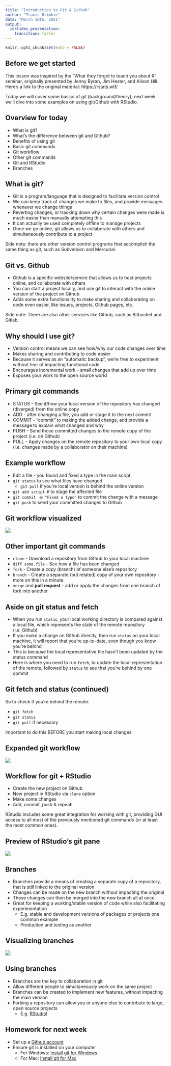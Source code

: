 ```yaml
---
title: "Introduction to Git & Github"
author: "Travis Blimkie"
date: "March 10th, 2021"
output: 
  ioslides_presentation:
    transition: faster
---
```


```r
knitr::opts_chunk$set(echo = FALSE)
```


## Before we get started

This lesson was inspired by the "What they forgot to teach you about R" seminar,
originally presented by Jenny Byran, Jim Hester, and Alison Hill. Here's a link
to the original material: https://rstats.wtf/

Today we will cover some basics of git (background/theory); next week we'll dive
into some examples on using git/Github with RStudio.


## Overview for today

- What is git?
- What's the difference between git and Github?
- Benefits of using git
- Basic git commands
- Git workflow
- Other git commands
- Git and RStudio
- Branches


## What is git?

- Git is a program/language that is designed to facilitate version
control
- We can keep track of changes we make to files, and provide messages whenever
we change things
- Reverting changes, or tracking down why certain changes were made is much
easier than manually attempting this
- It can actually be used completely offline to manage projects 
- Once we go online, git allows us to collaborate with others and simultaneously
contribute to a project

Side note: there are other version control programs that accomplish the same
thing as git, such as Subversion and Mercurial.


## Git vs. Github

- Github is a specific website/service that allows us to host projects online,
and collaborate with others
- You can start a project locally, and use git to interact with the online
version of the project on Github
- Adds some extra functionality to make sharing and collaborating on code even
easier, like issues, projects, Github pages, etc.

Side note: There are also other services like Github, such as Bitbucket and
Gitlab.


## Why should I use git?

- Version control means we can see how/why our code changes over time
- Makes sharing and contributing to code easier
- Because it serves as an "automatic backup", we're free to experiment without
fear of impacting functional code
- Encourages incremental work - small changes that add up over time
- Exposes your work to the open source world


## Primary git commands

- STATUS - See if/how your local version of the repository has changed
(diverged) from the online copy
- ADD - after changing a file, you add or stage it to the next commit
- COMMIT - "commit" to making the added change, and provide a message to explain
what changed and why
- PUSH - Send those committed changes to the remote copy of the project (i.e. on
Github)
- PULL - Apply changes on the remote repository to your own local copy (i.e.
changes made by a collaborator on their machine)


## Example workflow

- Edit a file -  you found and fixed a type in the main script
- `git status` to see what files have changed
  - `git pull` if you're local version is behind the online version
- `git add script.R` to stage the affected file
- `git commit -m "Fixed a typo"` to commit the change with a message
- `git push` to send your committed changes to Github


## Git workflow visualized
![](basic_git_workflow.png)


## Other important git commands

- `clone` - Download a repository from Github to your local machine
- `diff some.file` - See how a file has been changed
- `fork` - Create a copy (branch) of someone else's repository
- `branch` - Create a separate (but related) copy of your own repository - more
on this in a minute
- `merge` and **pull request** - add or apply the changes from one branch of
fork into another


## Aside on git status and fetch

- When you run `status`, your local working directory is compared against a
local file, which represents the state of the remote repository (i.e. Github)
- If you make a change on Github directly, then run `status` on your local
machine, it will report that you're up-to-date, even though you know you're
behind
- This is because the local representative file hasn't been updated by the
status command
- Here is where you need to run `fetch`, to update the local representation of
the remote, followed by `status` to see that you're behind by one commit


## Git fetch and status (continued)

So to check if you're behind the remote:

- `git fetch`
- `git status`
- `git pull` if necessary

Important to do this BEFORE you start making local changes


## Expanded git workflow
![](expanded_git_workflow.png)

## Workflow for git + RStudio

- Create the new project on Github
- New project in RStudio via `clone` option
- Make some changes
- Add, commit, push & repeat!

RStudio includes some great integration for working with git, providing GUI 
access to all most of the previously mentioned git commands (or at least the
most common ones).


## Preview of RStudio's git pane

![](rstudio_git_pane.png)


## Branches

- Branches provide a means of creating a separate copy of a repository, that is
still linked to the original version
- Changes can be made on the new branch without impacting the original
- These changes can then be merged into the new branch all at once
- Great for keeping a working/stable version of code while also facilitating 
experimentation
  - E.g. stable and development versions of packages or projects one common
  example
  - Production and testing as another


## Visualizing branches

![](git_branches.png)


## Using branches

- Branches are the key to collaboration in git
- Allow different people to simultaneously work on the same project
- Branches can be created to implement new features, without impacting the main
version 
- Forking a repository can allow you or anyone else to contribute to large, 
open source projects
  - E.g. [RStudio!](https://github.com/rstudio/rstudio)

  
## Homework for next week

- Set up a [Github account](https://github.com/join)
- Ensure git is installed on your computer
  - For Windows: [Install git for Windows](https://git-scm.com/download/win)
  - For Mac: [Install git for Mac](https://git-scm.com/download/mac)
